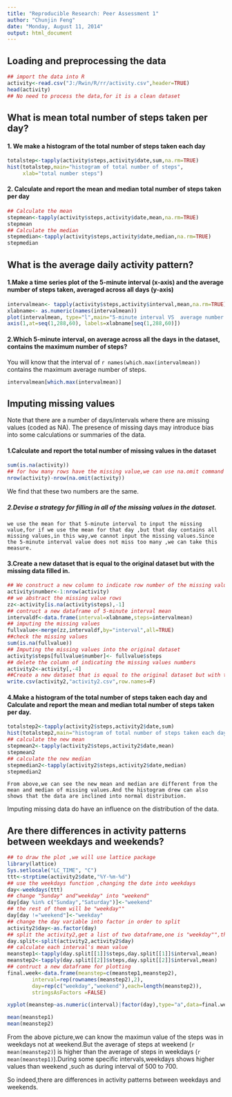 ```yaml
---
title: "Reproducible Research: Peer Assessment 1"
author: "Chunjin Feng"
date: "Monday, August 11, 2014"
output: html_document
---
```


## Loading and preprocessing the data

```r
## import the data into R 
activity<-read.csv("J:/Rwin/R/rr/activity.csv",header=TRUE)
head(activity)
## No need to process the data,for it is a clean dataset 
```

## What is mean total number of steps taken per day?

#### 1. We make a histogram of the total number of steps taken each day
```r
totalstep<-tapply(activity$steps,activity$date,sum,na.rm=TRUE)
hist(totalstep,main="histogram of total number of steps", 
     xlab="total number steps")
```

#### 2. Calculate and report the mean and median total number of steps taken per day
```r
## Calculate the mean
stepmean<-tapply(activity$steps,activity$date,mean,na.rm=TRUE)
stepmean
## Calculate the median
stepmedian<-tapply(activity$steps,activity$date,median,na.rm=TRUE)
stepmedian
```

## What is the average daily activity pattern?

#### 1.Make a time series plot of the 5-minute interval (x-axis) and the average number of steps taken, averaged across all days (y-axis)

```r
intervalmean<- tapply(activity$steps,activity$interval,mean,na.rm=TRUE)
xlabname<- as.numeric(names(intervalmean))
plot(intervalmean, type="l",main="5-minute interval VS  average number of steps", xaxt="n", xlab="5-Minute Interval", ylab="Average Number of Steps")
axis(1,at=seq(1,288,60), labels=xlabname[seq(1,288,60)])
```

#### 2.Which 5-minute interval, on average across all the days in the dataset, contains the maximum number of steps?

You will know that the interval of  `r names(which.max(intervalmean))`
contains the maximum average number of steps.

```r
intervalmean[which.max(intervalmean)]
```

## Imputing missing values

Note that there are a number of days/intervals where there are missing values (coded as NA). The presence of missing days may introduce bias into some calculations or summaries of the data.

#### 1.Calculate and report the total number of missing values in the dataset 

```r
sum(is.na(activity))
## for how many rows have the missing value,we can use na.omit command
nrow(activity)-nrow(na.omit(activity))
```
  We find that these two numbers are the same.

##### 2.Devise a strategy for filling in all of the missing values in the dataset. 

    we use the mean for that 5-minute interval to input the missing value,for if we use the mean for that day ,but that day contains all missing values,in this way,we cannot input the missing values.Since the 5-minute interval value does not miss too many ,we can take this measure.

#### 3.Create a new dataset that is equal to the original dataset but with the missing data filled in.

```r
## We construct a new column to indicate row number of the missing value
activity$number<-1:nrow(activity)
## we abstract the missing value rows
zz<-activity[is.na(activity$steps),-1]
## contruct a new dataframe of 5-minute interval mean 
intervaldf<-data.frame(interval=xlabname,steps=intervalmean)
## imputing the missing values
fullvalue<-merge(zz,intervaldf,by="interval",all=TRUE)
##check the missing values
sum(is.na(fullvalue))
## Imputing the missing values into the original dataset
activity$steps[fullvalue$number]<- fullvalue$steps
## delete the column of indicating the missing values numbers
activity2<-activity[,-4]
##Create a new dataset that is equal to the original dataset but with the missing data filled in.
write.csv(activity2,"activity2.csv",row.names=F)
```

#### 4.Make a histogram of the total number of steps taken each day and Calculate and report the mean and median total number of steps taken per day. 

```r
totalstep2<-tapply(activity2$steps,activity2$date,sum)
hist(totalstep2,main="histogram of total number of steps taken each day",xlab="total number steps")
## calculate the new mean
stepmean2<-tapply(activity2$steps,activity2$date,mean)
stepmean2
## calculate the new median
stepmedian2<-tapply(activity2$steps,activity2$date,median)
stepmedian2
```

    From above,we can see the new mean and median are different from the mean and median of missing values.And the histogram drew can also shows that the data are inclined into normal distribution.
Imputing missing data do have an influence on the distribution of the data.


## Are there differences in activity patterns between weekdays and weekends?

```r
## to draw the plot ,we will use lattice package
library(lattice)
Sys.setlocale("LC_TIME", "C")
ttt<-strptime(activity2$date,"%Y-%m-%d")
## use the weekdays function ,changing the date into weekdays
day<-weekdays(ttt)
## change "Sunday" and"weekday" into "weekend"
day[day %in% c("Sunday","Saturday")]<-"weekend"
## the rest of them will be "weekday""
day[day !="weekend"]<-"weekday"
## change the day variable into factor in order to split
activity2$day<-as.factor(day)
## split the activity2,get a list of two dataframe,one is "weekday"",the other is "weekend""
day.split<-split(activity2,activity2$day)
## calculate each interval's mean value
meanstep1<-tapply(day.split[[1]]$steps,day.split[[1]]$interval,mean)
meanstep2<-tapply(day.split[[2]]$steps,day.split[[2]]$interval,mean)
## contruct a new dataframe for plotting
final.week<-data.frame(meanstep=c(meanstep1,meanstep2),
        interval=rep(rownames(meanstep2),2),
        day=rep(c("weekday","weekend"),each=length(meanstep2)),
        stringsAsFactors =FALSE)
```

```r
xyplot(meanstep~as.numeric(interval)|factor(day),type="a",data=final.week,layout=c(1,2), xlab="",ylab="Number of Steps")

mean(meanstep1)
mean(meanstep2)

```

From the above picture,we can know the maximun value of the steps was in weekdays not at weekend.But the average of steps at weekend (`r mean(meanstep2)`) is higher than the average of steps in weekdays (`r mean(meanstep1)`).During some specific intervals,weekdays shows higher values than weekend ,such as during interval of 500 to 700.

So indeed,there are differences in activity patterns between weekdays and weekends.


